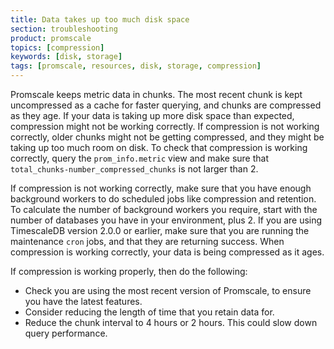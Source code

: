 ```yaml
---
title: Data takes up too much disk space
section: troubleshooting
product: promscale
topics: [compression]
keywords: [disk, storage]
tags: [promscale, resources, disk, storage, compression]
---
```


<!---
* Keep this section in alphabetical order
* Use this format for writing troubleshooting sections:
 - Cause: What causes the problem?
 - Consequence: What does the user see when they hit this problem?
 - Fix/Workaround: What can the user do to fix or work around the problem? Provide a "Resolving" Procedure if required.
 - Result: When the user applies the fix, what is the result when the same action is applied?
* Copy this comment at the top of every troubleshooting page
-->

Promscale keeps metric data in chunks. The most recent chunk is kept
uncompressed as a cache for faster querying, and chunks are compressed as they
age. If your data is taking up more disk space than expected, compression might
not be working correctly. If compression is not working correctly, older chunks
might not be getting compressed, and they might be taking up too much room on
disk. To check that compression is working correctly, query the
`prom_info.metric` view and make sure that
`total_chunks-number_compressed_chunks` is not larger than 2.

If compression is not working correctly, make sure that you have enough
background workers to do scheduled jobs like compression and retention. To
calculate the number of background workers you require, start with the number of
databases you have in your environment, plus 2. If you are using TimescaleDB
version 2.0.0 or earlier, make sure that you are running the maintenance `cron`
jobs, and that they are returning success. When compression is working
correctly, your data is being compressed as it ages.

If compression is working properly, then do the following:
*   Check you are using the most recent version of Promscale, to ensure you have
    the latest features.
*   Consider reducing the length of time that you retain data for.
*   Reduce the chunk interval to 4&nbsp;hours or 2&nbsp;hours. This could slow
    down query performance.
